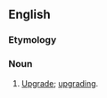 ==English==

===Etymology===
{{suffix|upgrade|ation|lang=en}}

===Noun===
{{en-noun}}

# {{lb|en|computing|nonstandard|proscribed|chiefly|India}} [[upgrade#noun|Upgrade]]; [[upgrading]].